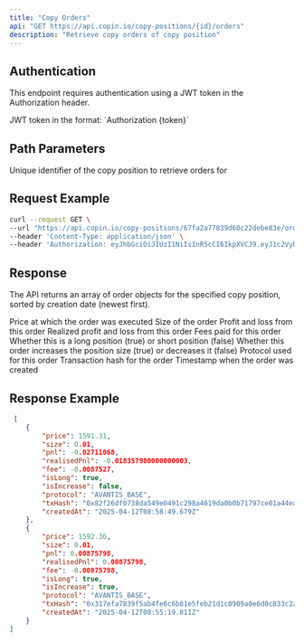 ```yaml
---
title: "Copy Orders"
api: "GET https://api.copin.io/copy-positions/{id}/orders"
description: "Retrieve copy orders of copy position"
---
```


## Authentication
This endpoint requires authentication using a JWT token in the Authorization header.

<ParamField header="Authorization" type="string" required>
    JWT token in the format: `Authorization {token}`
</ParamField>

## Path Parameters

<ParamField path="id" type="string" required>
    Unique identifier of the copy position to retrieve orders for
</ParamField>

## Request Example

```bash
curl --request GET \
--url "https://api.copin.io/copy-positions/67fa2a77839d60c22debe83e/orders" \
--header 'Content-Type: application/json' \
--header 'Authorization: eyJhbGciOiJIUzI1NiIsInR5cCI6IkpXVCJ9.eyJ1c2VybmFtZSI6IjB4MTUzNTQ4NGMxRWVjMUQyMDNmRTFBNTNFQTExYTYyMWE4ODRBRTA2NyIsInRpbWUiOjE3NDQ2MjYxNjIzODksImFjY2VzcyI6IlVmTkNiTWhMVVMxNzQ0NjI2MTYyMzkwIiwiaWF0IjoxNzQ0NjI2MTYyLCJleHAiOjE3NDUyMzA5NjJ9.LpvhBdxyfehzom-v5tKumAqCptSMkVk7HVKKVtjSpk8' \
```
## Response
The API returns an array of order objects for the specified copy position, sorted by creation date (newest first).

<ResponseField name="price" type="number">
    Price at which the order was executed
</ResponseField>
<ResponseField name="size" type="number">
    Size of the order
</ResponseField>
<ResponseField name="pnl" type="number">
    Profit and loss from this order
</ResponseField>
<ResponseField name="realisedPnl" type="number">
    Realized profit and loss from this order
</ResponseField>
<ResponseField name="fee" type="number">
    Fees paid for this order
</ResponseField>
<ResponseField name="isLong" type="boolean">
    Whether this is a long position (true) or short position (false)
</ResponseField>
<ResponseField name="isIncrease" type="boolean">
    Whether this order increases the position size (true) or decreases it (false)
</ResponseField>
<ResponseField name="protocol" type="string">
    Protocol used for this order
</ResponseField>
<ResponseField name="txHash" type="string">
    Transaction hash for the order
</ResponseField>
<ResponseField name="createdAt" type="string">
    Timestamp when the order was created
</ResponseField>

## Response Example

```json
 [
    {
        "price": 1591.31,
        "size": 0.01,
        "pnl": -0.02711068,
        "realisedPnl": -0.018357980000000003,
        "fee": -0.0087527,
        "isLong": true,
        "isIncrease": false,
        "protocol": "AVANTIS_BASE",
        "txHash": "0x82f26df0738da549e0491c298a4619da0b0b71797ce01a44ead626b2ea0ae240",
        "createdAt": "2025-04-12T08:58:49.679Z"
    },
    {
        "price": 1592.36,
        "size": 0.01,
        "pnl": 0.00875798,
        "realisedPnl": 0.00875798,
        "fee": -0.00875798,
        "isLong": true,
        "isIncrease": true,
        "protocol": "AVANTIS_BASE",
        "txHash": "0x317efa7839f5ab4fe6c6b81e5feb21d1c0909a0e6d0c833c2a9ebbe75e0327ae",
        "createdAt": "2025-04-12T08:55:19.811Z"
    }
]
```
